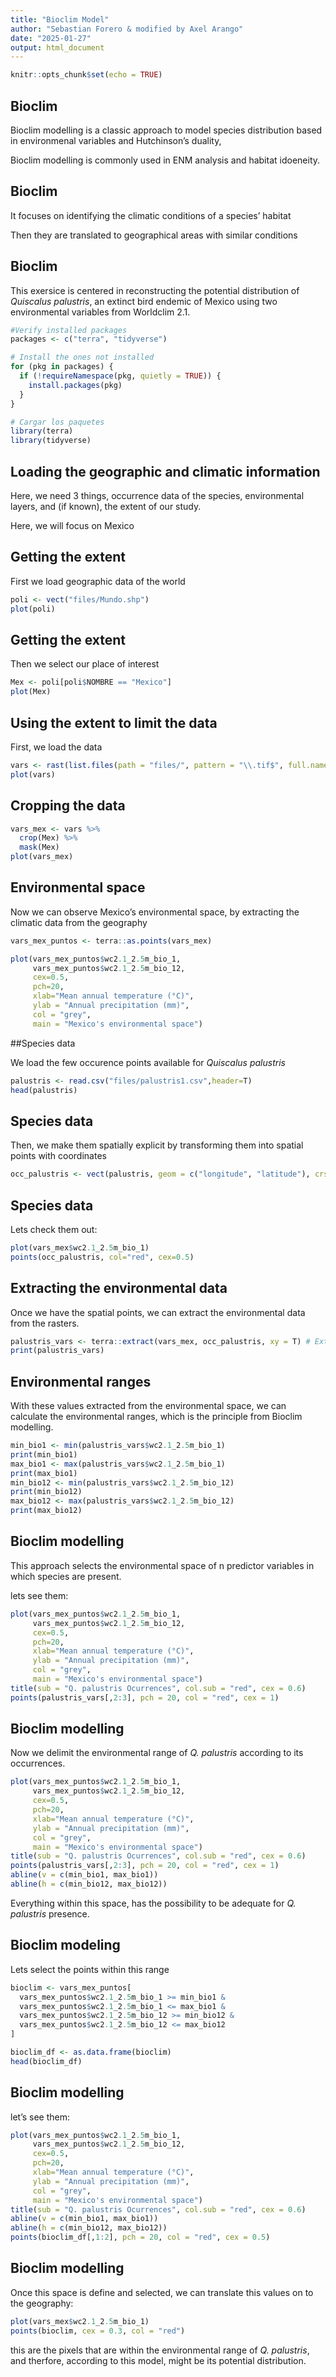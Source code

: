 ```yaml
---
title: "Bioclim Model"
author: "Sebastian Forero & modified by Axel Arango"
date: "2025-01-27"
output: html_document
---
```



```r
knitr::opts_chunk$set(echo = TRUE)
```

## Bioclim

Bioclim modelling is a classic approach to model species distribution based in environmenal variables and Hutchinson's duality,

Bioclim modelling is commonly used in ENM analysis and habitat idoeneity.

## Bioclim

It focuses on identifying the climatic conditions of a species' habitat

Then they are translated to geographical areas with similar conditions

## Bioclim

This exersice is centered in reconstructing the potential distribution of _Quiscalus palustris_, an extinct bird endemic of Mexico using two environmental variables from Worldclim 2.1.




```r
#Verify installed packages
packages <- c("terra", "tidyverse")

# Install the ones not installed
for (pkg in packages) {
  if (!requireNamespace(pkg, quietly = TRUE)) {
    install.packages(pkg)
  }
}

# Cargar los paquetes
library(terra)
library(tidyverse)

```


## Loading the geographic and climatic information

Here, we need 3 things, occurrence data of the species, environmental layers, and (if known), the extent of our study.

Here, we will focus on Mexico

## Getting the extent

First we load geographic data of the world

```r
poli <- vect("files/Mundo.shp")  
plot(poli)
```

## Getting the extent

Then we select our place of interest

```r
Mex <- poli[poli$NOMBRE == "Mexico"]
plot(Mex)

```

## Using the extent to limit the data

First, we load the data

```r
vars <- rast(list.files(path = "files/", pattern = "\\.tif$", full.names = T)) 
plot(vars)


```
## Cropping the data


```r
vars_mex <- vars %>% 
  crop(Mex) %>% 
  mask(Mex) 
plot(vars_mex) 
```

## Environmental space

Now we can observe Mexico's environmental space, by extracting the climatic data from the geography

```r
vars_mex_puntos <- terra::as.points(vars_mex)

plot(vars_mex_puntos$wc2.1_2.5m_bio_1, 
     vars_mex_puntos$wc2.1_2.5m_bio_12, 
     cex=0.5, 
     pch=20, 
     xlab="Mean annual temperature (°C)", 
     ylab = "Annual precipitation (mm)", 
     col = "grey",
     main = "Mexico's environmental space")
```

##Species data

We load the few occurence points available for _Quiscalus palustris_

```r
palustris <- read.csv("files/palustris1.csv",header=T)
head(palustris)
```

## Species data

Then, we make them spatially explicit by transforming them into spatial points with coordinates

```r
occ_palustris <- vect(palustris, geom = c("longitude", "latitude"), crs = "EPSG:4326") # Convertir en un objeto espacial
```

## Species data

Lets check them out:

```r

plot(vars_mex$wc2.1_2.5m_bio_1)
points(occ_palustris, col="red", cex=0.5)
```

## Extracting the environmental data

Once we have the spatial points, we can extract the environmental data from the rasters.

```r
palustris_vars <- terra::extract(vars_mex, occ_palustris, xy = T) # Extracción
print(palustris_vars)
```


## Environmental ranges

With these values extracted from the environmental space, we can calculate the environmental ranges, which is the principle from Bioclim modelling.

```r
min_bio1 <- min(palustris_vars$wc2.1_2.5m_bio_1)
print(min_bio1)
max_bio1 <- max(palustris_vars$wc2.1_2.5m_bio_1)
print(max_bio1)
min_bio12 <- min(palustris_vars$wc2.1_2.5m_bio_12)
print(min_bio12)
max_bio12 <- max(palustris_vars$wc2.1_2.5m_bio_12)
print(max_bio12)
```


## Bioclim modelling

This approach selects the environmental space of n predictor variables in which species are present.

lets see them:

```r
plot(vars_mex_puntos$wc2.1_2.5m_bio_1, 
     vars_mex_puntos$wc2.1_2.5m_bio_12, 
     cex=0.5, 
     pch=20, 
     xlab="Mean annual temperature (°C)", 
     ylab = "Annual precipitation (mm)", 
     col = "grey",
     main = "Mexico's environmental space")
title(sub = "Q. palustris Ocurrences", col.sub = "red", cex = 0.6)
points(palustris_vars[,2:3], pch = 20, col = "red", cex = 1)
```


## Bioclim modelling

Now we delimit the environmental range of _Q. palustris_ according to its occurrences.


```r
plot(vars_mex_puntos$wc2.1_2.5m_bio_1, 
     vars_mex_puntos$wc2.1_2.5m_bio_12, 
     cex=0.5, 
     pch=20, 
     xlab="Mean annual temperature (°C)", 
     ylab = "Annual precipitation (mm)", 
     col = "grey",
     main = "Mexico's environmental space")
title(sub = "Q. palustris Ocurrences", col.sub = "red", cex = 0.6)
points(palustris_vars[,2:3], pch = 20, col = "red", cex = 1)
abline(v = c(min_bio1, max_bio1))
abline(h = c(min_bio12, max_bio12))
```
Everything within this space, has the possibility to be adequate for _Q. palustris_ presence.

## Bioclim modeling

Lets select the points within this range

```r
bioclim <- vars_mex_puntos[
  vars_mex_puntos$wc2.1_2.5m_bio_1 >= min_bio1 &
  vars_mex_puntos$wc2.1_2.5m_bio_1 <= max_bio1 &
  vars_mex_puntos$wc2.1_2.5m_bio_12 >= min_bio12 &
  vars_mex_puntos$wc2.1_2.5m_bio_12 <= max_bio12
]

bioclim_df <- as.data.frame(bioclim)
head(bioclim_df)
```
## Bioclim modelling

let's see them:

```r
plot(vars_mex_puntos$wc2.1_2.5m_bio_1, 
     vars_mex_puntos$wc2.1_2.5m_bio_12, 
     cex=0.5, 
     pch=20, 
     xlab="Mean annual temperature (°C)", 
     ylab = "Annual precipitation (mm)", 
     col = "grey",
     main = "Mexico's environmental space")
title(sub = "Q. palustris Ocurrences", col.sub = "red", cex = 0.6)
abline(v = c(min_bio1, max_bio1))
abline(h = c(min_bio12, max_bio12))
points(bioclim_df[,1:2], pch = 20, col = "red", cex = 0.5)
```

## Bioclim modelling

Once this space is define and selected, we can translate this values on to the geography:

```r
plot(vars_mex$wc2.1_2.5m_bio_1) 
points(bioclim, cex = 0.3, col = "red")
```

this are the pixels that are within the environmental range of _Q. palustris_, and therfore, according to this model, might be its potential distribution.


